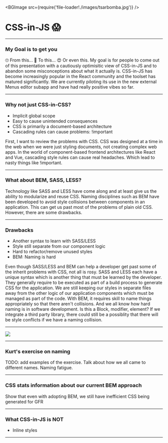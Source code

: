 
<BGImage src={require('file-loader!./images/tsarbomba.jpg')} />

# CSS-in-JS  😱

---

### My Goal is to get you
<Flex>
  <Stack x={100}>
    <Stack y={2}>
      <Box fontSize={100}>🙄</Box>
    </Stack>
    <Box>
      From this...
    </Box>
  </Stack>

  <Stack x={100}>
    <Stack y={2}>
      <Box fontSize={100}>🤔</Box>
    </Stack>
    <Box>
      To this...
    </Box>
  </Stack>

  <Box>
    <Stack y={2}>
      <Box fontSize={100}>😍</Box>
    </Stack>
    <Box>
      Or even this.
    </Box>
  </Box>
</Flex>

<Notes>
  My goal is for people to come out of this presentation with a cautiously optimisitic view of CSS-in-JS and to abandon some misconceptions about what it actually is.
  CSS-in-JS has become increasingly popular in the React community and the toolset has matured significantly.
  We are currently piloting its use in the new external Menus editor subapp and have had really positive vibes so far. 
</Notes>

---

### Why not just CSS-in-CSS?

<ul>
<Appear>
  <li>Implicit global scope</li>
  <li>Easy to cause unintended consequences</li>
  <li>CSS is primarily a document-based architecture</li>
  <li>Cascading rules can cause problems: !important</li>
</Appear>
</ul>

<Notes>
  First, I want to review the problems with CSS.
  CSS was designed at a time in the web when we were just styling documents, not creating complex web apps.
  In the world of component-based frontend architectures like React and Vue, cascading style rules can cause real headaches.
  Which lead to nasty things like !important.
</Notes> 

--- 

### What about BEM, SASS, LESS?

<Notes>
  Technology like SASS and LESS have come along and at least give us the ability to modularize and reuse CSS.  
  Naming disciplines such as BEM have been developed to avoid style collisions between components in an application.
  This can get us past most of the problems of plain old CSS.
  However, there are some drawbacks.
</Notes>

---

### Drawbacks

<ul>
<Appear>
  <li>Another syntax to learn with SASS/LESS</li>
  <li>Style still separate from our component logic</li>
  <li>Hard to refactor/remove unused styles</li>
  <li>BEM: Naming is hard</li>
</Appear>
</ul>

<Notes>
  Even though SASS/LESS and BEM can help a developer get past some of the inherit problems with CSS, not all is rosy.
  SASS and LESS each have a unique syntax which is another thing that must be learned by the developer.  They generally
  require to be executed as part of a build process to generate CSS for the application.  We are still keeping our styles
  in separate files away from the other logic of our application components which must be managed as part of the code.
  With BEM, it requires skill to name things appropriately so that there aren't collisions.  And we all know how hard
  naming is in software development.  Is this a Block, modifier, element?  If we integrate a third party library, there could
  still be a possiblity that there will be style conflicts if we have a naming collision.
</Notes>

---

<Flex justifyContent="center">
  <Box>
    <Image style={{ width: '800px', height: '600px', backgroundSize: 'contain'}} src={require('file-loader!./images/how-i-spend-time-writing-css.jpg')} />
  </Box>
</Flex>

---

### Kurt's exercise on naming

<Notes>TODO: add examples of the exercise.  Talk about how we all came to different names.  Naming fatigue.</Notes>

---

### CSS stats information about our current BEM approach

<Notes>Show that even with adopting BEM, we still have inefficient CSS being generated for GFR</Notes>

---

### What CSS-in-JS is NOT
<ul>
<Appear>
  <li>Inline styles</li>
</Appear>
</ul>

---

